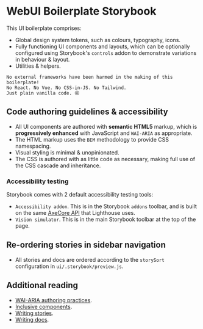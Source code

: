 <Meta title="WebUI Storybook/Introduction" />

# WebUI Boilerplate Storybook
This UI boilerplate comprises:
- Global design system tokens, such as colours, typography, icons.
- Fully functioning UI components and layouts, which can be optionally configured using Storybook's `controls` addon to demonstrate variations in behaviour & layout.
- Utilities & helpers.

```
No external frameworks have been harmed in the making of this boilerplate!
No React. No Vue. No CSS-in-JS. No Tailwind.
Just plain vanilla code. 😜
```

## Code authoring guidelines & accessibility
- All UI components are authored with **semantic HTML5** markup, which is **progressively enhanced** with JavaScript and `WAI-ARIA` as appropriate.
- The HTML markup uses the `BEM` methodology to provide CSS namespacing.
- Visual styling is minimal & unopinionated.
- The CSS is authored with as little code as necessary, making full use of the CSS cascade and inheritance.

### Accessibility testing
Storybook comes with 2 default accessibility testing tools:
- `Accessibility addon`. This is in the Storybook `addons` toolbar, and is built on the same [AxeCore API](https://www.deque.com/axe/) that Lighthouse uses.
- `Vision simulator`. This is in the main Storybook toolbar at the top of the page.

## Re-ordering stories in sidebar navigation
- All stories and docs are ordered according to the `storySort` configuration in `ui/.storybook/preview.js`.

## Additional reading
- [WAI-ARIA authoring practices](https://www.w3.org/WAI/ARIA/apg/).
- [Inclusive components](https://inclusive-components.design/).
- [Writing stories](https://storybook.js.org/docs/react/writing-stories/introduction).
- [Writing docs](https://storybook.js.org/docs/react/writing-docs/introduction).
